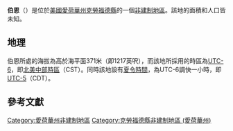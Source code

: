 {{noteTA
|G1=USState
|G2=地名
|G3=Unit
}}
{{Infobox settlement
|official_name            = 伯恩
|native_name = Berne
|settlement_type          = [[非建制地區|非建制地區]]
|image_skyline            = 
|imagesize                = 
|image_map                = 
|mapsize                  = 
|pushpin_map              = USA Iowa
|pushpin_label            = 伯恩
|pushpin_label_position   = top
|pushpin_map_caption      = 伯恩在愛荷華州的位置
|subdivision_type         = [[世界政區索引|國家]]
|subdivision_type1        = [[美国州份|州份]]
|subdivision_type2        = [[愛荷華州行政区划|縣]]
|subdivision_name         = [[美国|美国]]
|subdivision_name1        = [[愛荷華州|愛荷華州]]
|subdivision_name2        = [[克勞福德縣_(愛荷華州)|克勞福德縣]]
|elevation_ft             = 1217
|elevation_m              = 371
|area_total_km2           = 
|area_total_sq_mi         = 
|area_land_km2            = 
|area_land_sq_mi          = 
|area_water_km2           = 
|area_water_sq_mi         = 
|population_as_of         = 2010
|population_footnotes     = 
|population_total         = 
|population_metro         = 
|population_density_km2   = auto
|population_density_sq_mi = auto
|timezone                 = [[北美中部时区|北美中部时区]]
|utc_offset               = -6
|coordinates              = {{coord|42|04|52|N|95|39|10|W|display=inline,title}}
| coor_pinpoint           = 
| coordinates_footnotes   = 
|timezone_DST             = CDT
|utc_offset_DST           = -5
|postal_code_type         = [[美國郵區編號|郵區編號]]
|postal_code              = 
|area_code                = {{link-en|电话区号563|Area code 563|563}}
|blank_name = [[地名信息系统|GNIS ID]]
|blank_info = 454929<ref name="GNIS">{{cite gnis|454929|Berne}}</ref>
}}
'''伯恩'''（{{lang-en|Berne}}）是位於[[美國|美國]][[愛荷華州|愛荷華州]][[克勞福德縣_(愛荷華州)|克勞福德縣]]的一個[[非建制地區|非建制地區]]。該地的面積和人口皆未知。

== 地理 ==
伯恩所處的海拔為高於海平面371米（即1217英呎），而該地所採用的時區為[[UTC-6|UTC-6]]，即[[北美中部時區|北美中部時區]]（CST）。同時該地設有[[夏令時間|夏令時間]]，為UTC-6調快一小時，即[[UTC-5|UTC-5]]（CDT）。

== 參考文獻 ==
{{reflist}}

{{克勞福德縣 (愛荷華州)}}

{{DEFAULTSORT:Berne}}
[[Category:愛荷華州非建制地區|Category:愛荷華州非建制地區]]
[[Category:克勞福德縣非建制地區_(愛荷華州)|Category:克勞福德縣非建制地區 (愛荷華州)]]

{{Iowa-geo-stub}}